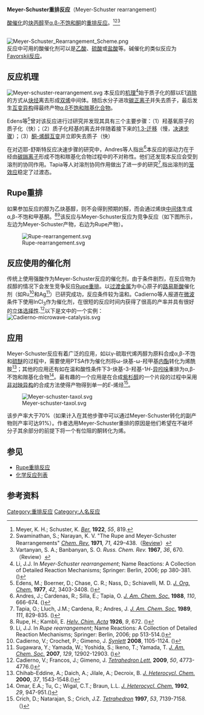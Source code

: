 {{Translation/Ref|en|Meyer-Schuster rearrangement}}

'''Meyer-Schuster重排反应'''（Meyer-Schuster rearrangement）

[[酸催化|酸催化]]的[[炔丙醇|炔丙醇]]至[[α,β-不饱和酮|α,β-不饱和酮]]的[[重排反应|重排反应]]。<ref>Meyer, K. H.; Schuster, K. ''[[Chemische_Berichte|Ber.]]'' '''1922''', ''55'', 819.</ref><ref>Swaminathan, S.; Narayan, K. V. "The Rupe and Meyer-Schuster Rearrangements" ''[[Chem._Rev.|Chem. Rev.]]'' '''1971''', ''71'', 429–438.（[http://dx.doi.org/10.1021/cr60273a001 Review]）</ref><ref>Vartanyan, S. A.; Banbanyan, S. O. ''Russ. Chem. Rev.'' '''1967''', ''36'', 670.（Review）</ref>

<br />
[[File:Meyer-Schuster_Rearrangement_Scheme.png|center]]
<br />

反应中可用的酸催化剂可以是[[乙酸|乙酸]]、[[硫酸|硫酸]]或[[盐酸|盐酸]]等。碱催化的类似反应为[[Favorskii反应|Favorskii反应]]。

== 反应机理 ==
[[File:Meyer-schuster-rearrangement.svg|center]]
本反应的[[反应机理|机理]]<ref>Li, J.J. In ''Meyer-Schuster rearrangement''; Name Reactions: A Collection of Detailed Reaction Mechanisms; Springer: Berlin, 2006; pp 380-381.({{DOI|10.1007/978-3-642-01053-8_159}})</ref>始于质子化的醇以E1[[消除反应|消除]]的方式从[[炔烃|炔烃]]离去形成[[累积二烯烃|双烯]]中间体。随后水分子进攻[[碳正离子|碳正离子]]并失去质子，最后发生[[互变异构体|互变异构]]得最终产物[[α,β不饱和羰基化合物|α,β不饱和羰基化合物]]。

Edens等<ref>Edens, M.; Boerner, D.; Chase, C. R.; Nass, D.; Schiavelli, M. D. ''[[J._Org._Chem.|J. Org. Chem.]]'' '''1977''', ''42'', 3403-3408. ({{DOI|10.1021/jo00441a017}})</ref>曾对该反应进行过研究并发现其具有三个主要步骤：（1）羟基氧原子的质子化（快）；（2）质子化羟基的离去并伴随着接下来的[[Σ迁移反应|1,3-迁移]]（慢，[[速率控制步骤|决速步骤]]）；（3）[[酮-烯醇互变异构|酮-烯醇互变]]并立即失去质子（快）

在对迈耶-舒斯特反应决速步骤的研究中，Andres等人指出<ref>Andres, J.; Cardenas, R.; Silla, E.; Tapia, O. ''[[J._Am._Chem._Soc.|J. Am. Chem. Soc.]]'' '''1988''', ''110'', 666-674. ({{DOI|10.1021/ja00211a002}})</ref>本反应的驱动力在于经由[[碳鎓离子|碳鎓离子]]形成不饱和羰基化合物过程中的不对称性。他们还发现本反应会受到溶剂的协同作用。Tapia等人对溶剂协同作用做出了进一步的研究<ref>Tapia, O.; Lluch, J.M.; Cardena, R.; Andres, J. ''[[J._Am._Chem._Soc.|J. Am. Chem. Soc.]]'' '''1989''', ''111'', 829-835. ({{DOI|10.1021/ja00185a007}})</ref>,指出溶剂的[[笼效应|笼效应]]稳定了过渡态。

==Rupe重排==
如果参加反应的醇为乙炔基醇，则不会得到预期的醛，而会通过烯炔[[反应中间体|中间体]]生成α,β-不饱和甲基酮。<ref>Rupe, H.; Kambli, E. ''[[Helv._Chim._Acta|Helv. Chim. Acta]]'' '''1926''', ''9'', 672. ({{DOI|10.1002/hlca.19260090185}})</ref><ref>Li, J.J. In ''Rupe rearrangement''; Name Reactions: A Collection of Detailed Reaction Mechanisms; Springer: Berlin, 2006; pp 513-514.({{DOI|10.1007/978-3-642-01053-8_224}})</ref>该反应与Meyer-Schuster反应为竞争反应（如下图所示，左边为Meyer-Schuster产物，右边为Rupe产物）。

[[File:Rupe-rearrangement.svg|center]]

==反应使用的催化剂==
传统上使用强酸作为Meyer-Schuster反应的催化剂，由于条件剧烈，在反应物为叔醇的情况下会发生竞争反应[[Rupe重排反应|Rupe重排]]。以[[过渡金属|过渡金属]]为中心原子的[[路易斯酸|路易斯酸]]催化剂（如Ru<ref>Cadierno, V.; Crochet, P.; Gimeno, J. ''[[Synlett|Synlett]]'' '''2008''', 1105-1124. ({{DOI|10.1055/s-2008-1072593}})</ref>和Ag<ref>Sugawara, Y.; Yamada, W.; Yoshida, S.; Ikeno, T.; Yamada, T. ''[[J._Am._Chem._Soc.|J. Am. Chem. Soc.]]'' '''2007''', ''129'', 12902-12903. ({{DOI|10.1021/ja074350y}})</ref>）已研究成功，反应条件较为温和。Cadierno等人报道在[[微波|微波]]条件下使用InCl<math>_3</math>作为催化剂，在很短的反应时间内获得了很高的产率并具有很好的[[立体选择性|立体选择性]].<ref>Cadierno, V.; Francos, J.; Gimeno, J. ''[[Tetrahedron_Lett.|Tetrahedron Lett.]]'' '''2009''', ''50'', 4773-4776.({{DOI|10.1016/j.tetlet.2009.06.040}})</ref>以下是文中的一个实例：
[[File:Cadierno-microwave-catalysis.svg|center]]

==应用==
Meyer-Schuster反应有着广泛的应用，如以γ-硫取代烯丙醇为原料合成α,β-不饱和[[硫醚|硫醚]]的过程中，需要使用PTSA作为催化剂将ω-炔基-ω-羟甲基[[内酯|内酯]]转化为烯酰胺<ref>Chihab-Eddine, A.; Daich, A.; Jilale, A.; Decroix, B. ''[[J._Heterocycl._Chem.|J. Heterocycl. Chem.]]'' '''2000''', ''37'', 1543-1548.({{DOI|10.1002/jhet.5570370622}})</ref>；其他的应用还有如在温和酸性条件下3-炔基-3-羟基-1''H''-[[异吲哚|异吲哚]]重排为α,β-不饱和羰基化合物<ref>Omar, E.A.; Tu, C.; Wigal, C.T.; Braun, L.L. ''[[J._Heterocycl._Chem.|J. Heterocycl. Chem.]]'' '''1992''', ''29'', 947-951.({{DOI|10.1002/jhet.5570290445}})</ref>。最有趣的一个应用是在合成[[紫杉醇|紫杉醇]]的一个片段的过程中采用[[非对映异构|非对映异构]]的合成方法使得产物得到单一的''E''-烯烃<ref>Crich, D.; Natarajan, S.; Crich, J.Z. ''[[Tetrahedron|Tetrahedron]]'' '''1997''', ''53'', 7139-7158.（{{DOI|10.1016/S0040-4020（97）00411-0}})</ref>。
 
[[File:Meyer-schuster-taxol.svg|center]]

该步产率大于70%（如果计入在其他步骤中可以通过Meyer-Schuster转化的副产物则产率可达91%）。作者选用Meyer-Schuster重排的原因是他们希望在不破坏分子其余部分的前提下将一个有位阻的酮转化为烯。

== 参见 ==
* [[Rupe重排反应|Rupe重排反应]]
* [[化学反应列表|化学反应列表]]

== 参考资料 ==
{{reflist}}

[[Category:重排反应|Category:重排反应]]
[[Category:人名反应|Category:人名反应]]